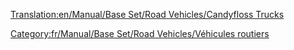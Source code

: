 [[Translation:en/Manual/Base Set/Road Vehicles/Candyfloss Trucks]]

{{fr/Manual/Base Set/Road Vehicles/Vehicule routier|nom      = Camion de barbe à papa MightyMover
  |img      = en/Archive/Old 32bpp/CandyflossTruck.png
  |prix     = 4 797£ (9 594$)
  |vitesse  = 48 km/h (30 mph)
  |annualite= 421£ (842$)
  |design   = 1935
  |vie      = 15
  |capacite = 17 tonnes de [[fr/Manual/Base Set/Cargos/Barbe à papa|barbe à papa]]
}}
{{fr/Manual/Base Set/Road Vehicles/Vehicule routier|nom      = Camion de barbe à papa Powernaught
  |img      = en/Archive/Old 32bpp/CandyflossTruck.png
  |prix     = 6 027£ (12 054$)
  |vitesse  = 88 km/h (55 mph)
  |annualite= 787£ (1 574$)
  |design   = 1976
  |vie      = 15
  |capacite = 19 tonnes de [[fr/Manual/Base Set/Cargos/Barbe à papa|barbe à papa]]
}}
{{fr/Manual/Base Set/Road Vehicles/Vehicule routier|nom      = Camion de barbe à papa Wizzowow
  |img      = en/Archive/Old 32bpp/CandyflossTruck.png
  |prix     = 6 437£ (12 874$)
  |vitesse  = 112 km/h (70 mph)
  |annualite= 1 125£ (2 250$)
  |design   = 2013
  |vie      = 15
  |capacite = 22 tonnes de [[fr/Manual/Base Set/Cargos/Barbe à papa|barbe à papa]]
}}
[[Category:fr/Manual/Base Set/Road Vehicles/Véhicules routiers]]